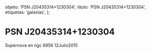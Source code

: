 
  objeto: 'PSN J20435314+1230304',
  titulo: 'PSN J20435314+1230304',
  etiquetas: 'galaxias',
};

# PSN J20435314+1230304

<Imagen
  src="objeto/psn-j20435314-1230304_20150712_1_psn-j204353141230304ngc6956.jpg"
  fecha="20150712"
/>

Supernova en ngc 6956 12Julio2015
